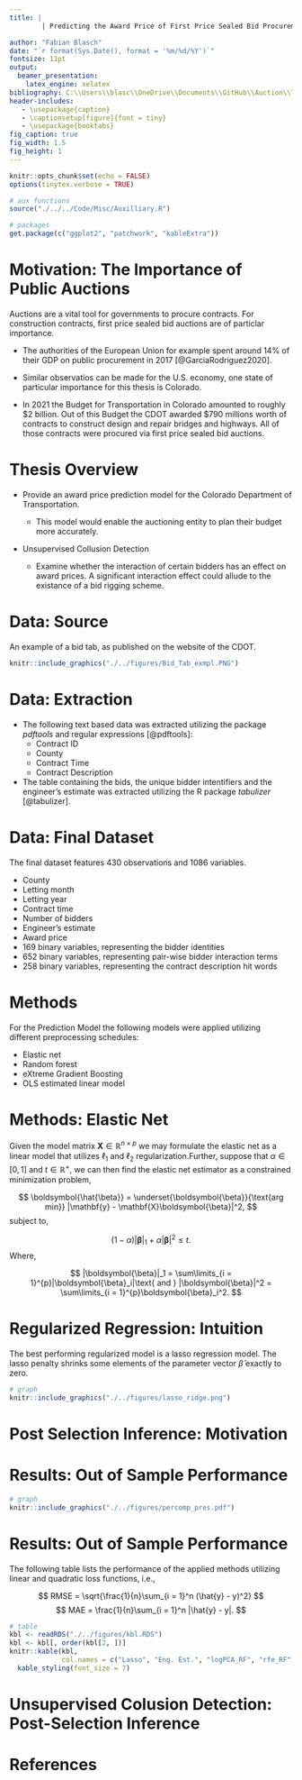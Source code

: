 ```yaml
---
title: | 
        | Predicting the Award Price of First Price Sealed Bid Procurement Auctions 

author: "Fabian Blasch"
date: "`r format(Sys.Date(), format = '%m/%d/%Y')`"
fontsize: 11pt
output: 
  beamer_presentation:
    latex_engine: xelatex
bibliography: C:\\Users\\blasc\\OneDrive\\Documents\\GitHub\\Auction\\Thesis\\literature.bib
header-includes:
   - \usepackage{caption}
   - \captionsetup[figure]{font = tiny}
   - \usepackage{booktabs}
fig_caption: true
fig_width: 1.5 
fig_height: 1
---
```

```r
knitr::opts_chunk$set(echo = FALSE)
options(tinytex.verbose = TRUE)
```

```r
# aux functions
source("./../../Code/Misc/Auxilliary.R")

# packages
get.package(c("ggplot2", "patchwork", "kableExtra"))
```

# Motivation:  The Importance of Public Auctions

Auctions are a vital tool for governments to procure contracts. For construction contracts, first price sealed bid auctions are of particlar importance.

* The authorities of the European Union for example spent around 14\% of their GDP on public procurement in 2017 [@GarciaRodriguez2020].

* Similar observatios can be made for the U.S. economy, one state of particular importance for this thesis is Colorado. 

* In 2021 the Budget for Transportation in Colorado amounted to roughly \$2 billion. Out of this Budget the CDOT awarded \$790 millions worth of contracts to construct design and repair bridges and highways. All of those contracts were procured via first price sealed bid auctions.

# Thesis Overview

* Provide an award price prediction model for the Colorado Department of Transportation.

  + This model would enable the auctioning entity to plan their budget more accurately.
  
* Unsupervised Collusion Detection

  + Examine whether the interaction of certain bidders has an effect on award prices. A significant interaction effect could allude to the existance of a bid rigging scheme.

# Data: Source

An example of a bid tab, as published on the website of the CDOT.

```r
knitr::include_graphics("./../figures/Bid_Tab_exmpl.PNG")
```

# Data: Extraction

* The following text based data was extracted utilizing the package *pdftools* and regular expressions [@pdftools]:
  + Contract ID
  + County
  + Contract Time
  + Contract Description

* The table containing the bids, the unique bidder intentifiers and the engineer's estimate was extracted utilizing the R package *tabulizer* [@tabulizer].

# Data: Final Dataset 

The final dataset features 430 observations and 1086 variables.

* County
* Letting month
* Letting year
* Contract time
* Number of bidders
* Engineer's estimate
* Award price
* 169 binary variables, representing the bidder identities
* 652 binary variables, representing pair-wise bidder interaction terms 
* 258 binary variables, representing the contract description hit words

# Methods

For the Prediction Model the following models were applied utilizing different preprocessing schedules:

* Elastic net
* Random forest
* eXtreme Gradient Boosting
* OLS estimated linear model 

# Methods: Elastic Net
Given the model matrix $\mathbf{X} \in \mathbb{R}^{n\times p}$ we may formulate the elastic net as a linear model that utilizes $\ell_1$ and $\ell_2$ regularization.Further, suppose that $\alpha \in [0, 1]$ and $t \in \mathbb{R}^+$, we can then find the elastic net estimator as a constrained minimization problem, 

$$ 
\boldsymbol{\hat{\beta}} = \underset{\boldsymbol{\beta}}{\text{arg min}} |\mathbf{y} - \mathbf{X}\boldsymbol{\beta}|^2,
$$
subject to,

$$
(1 - \alpha)|\boldsymbol{\beta}|_1 + \alpha|\boldsymbol{\beta}|^2 \leq t.
$$
Where,

$$
|\boldsymbol{\beta}|_1 = \sum\limits_{i = 1}^{p}|\boldsymbol{\beta}_i|\text{ and } |\boldsymbol{\beta}|^2 = \sum\limits_{i = 1}^{p}\boldsymbol{\beta}_i^2.
$$

# Regularized Regression: Intuition 

The best performing regularized model is a lasso regression model. The lasso penalty shrinks some elements of the parameter vector $\hat\beta$ exactly to zero. 

```r
# graph
knitr::include_graphics("./../figures/lasso_ridge.png")
```

# Post Selection Inference: Motivation 


# Results: Out of Sample Performance

```r
# graph
knitr::include_graphics("./../figures/percomp_pres.pdf")
```

# Results: Out of Sample Performance

The following table lists the performance of the applied methods utilizing linear and quadratic loss functions, i.e.,

$$ RMSE = \sqrt{\frac{1}{n}\sum_{i = 1}^n (\hat{y} - y)^2} $$
$$  MAE = \frac{1}{n}\sum_{i = 1}^n |\hat{y} - y|. $$

```r
# table
kbl <- readRDS("./../figures/kbl.RDS")
kbl <- kbl[, order(kbl[2, ])]
knitr::kable(kbl, 
             col.names = c("Lasso", "Eng. Est.", "logPCA_RF", "rfe_RF", "XGB", "logPCA_LM")) |> 
  kable_styling(font_size = 7)
```

# Unsupervised Colusion Detection: Post-Selection Inference

# References
